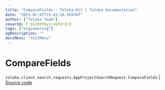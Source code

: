 ```yaml
---
title: "CompareFields — Toloka-Kit | Toloka documentation"
date: "2023-02-07T15:42:16.504307"
author: ["Toloka Team"]
coverId: F_bIcOYF9yjrxkPZrXc3
tags: ["engineering"]
ogDescription: ""
docsMenu: "tkitMenu"
---
```


# CompareFields
`toloka.client.search_requests.AppProjectSearchRequest.CompareFields` | [Source code](https://github.com/Toloka/toloka-kit/blob/v1.1.3/src/client/search_requests.py#L993)